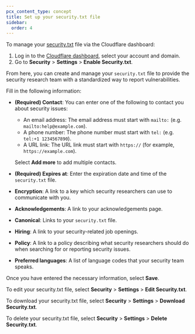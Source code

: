 ```yaml
---
pcx_content_type: concept
title: Set up your security.txt file
sidebar:
  order: 4
---
```


To manage your [security.txt](https://en.wikipedia.org/wiki/Security.txt) file via the Cloudflare dashboard:

1. Log in to the [Cloudflare dashboard](https://dash.cloudflare.com/), select your account and domain.
2. Go to **Security** > **Settings** > **Enable Security.txt**.

From here, you can create and manage your `security.txt` file to provide the security research team with a standardized way to report vulnerabilities.

Fill in the following information:

- **(Required) Contact**: You can enter one of the following to contact you about security issues:
  - An email address: The email address must start with `mailto:` (e.g. `mailto:help@example.com`).
  - A phone number: The phone number must start with `tel:` (e.g. `tel:+1 1234567890`).
  - A URL link: The URL link must start with `https://` (for example, `https://example.com`).

  Select **Add more** to add multiple contacts.
- **(Required) Expires at**: Enter the expiration date and time of the `security.txt` file.
- **Encryption**: A link to a key which security researchers can use to communicate with you.
- **Acknowledgements**: A link to your acknowledgements page.
- **Canonical**: Links to your `security.txt` file.
- **Hiring**: A link to your security-related job openings.
- **Policy**: A link to a policy describing what security researchers should do when searching for or reporting security issues.
- **Preferred languages**: A list of language codes that your security team speaks.

Once you have entered the necessary information, select **Save**.

To edit your security.txt file, select **Security** > **Settings** > **Edit Security.txt**.

To download your security.txt file, select **Security** > **Settings** > **Download Security.txt**.

To delete your security.txt file, select **Security** > **Settings** > **Delete Security.txt**.
